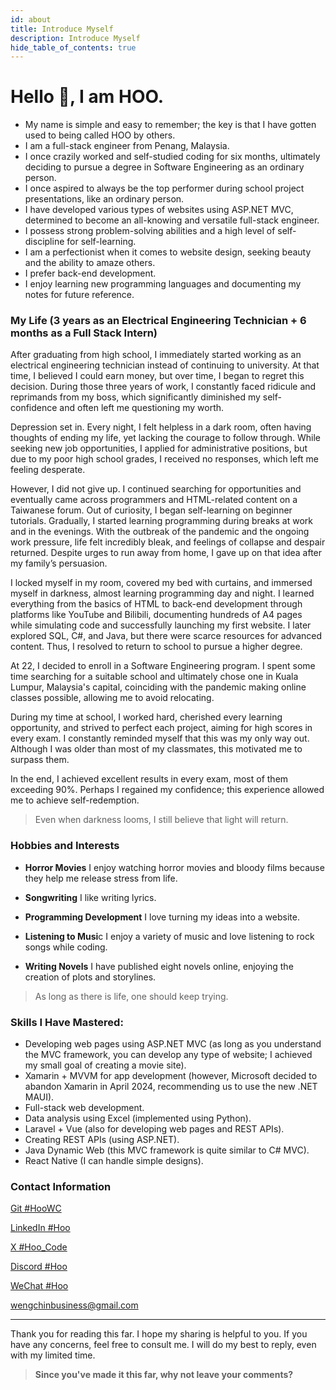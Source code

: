 ```yaml
---
id: about
title: Introduce Myself
description: Introduce Myself
hide_table_of_contents: true
---
```



# Hello 👋, I am HOO.

- My name is simple and easy to remember; the key is that I have gotten used to being called HOO by others.
- I am a full-stack engineer from Penang, Malaysia.
- I once crazily worked and self-studied coding for six months, ultimately deciding to pursue a degree in Software Engineering as an ordinary person.
- I once aspired to always be the top performer during school project presentations, like an ordinary person.
- I have developed various types of websites using ASP.NET MVC, determined to become an all-knowing and versatile full-stack engineer.
- I possess strong problem-solving abilities and a high level of self-discipline for self-learning.
- I am a perfectionist when it comes to website design, seeking beauty and the ability to amaze others.
- I prefer back-end development.
- I enjoy learning new programming languages and documenting my notes for future reference.



### My Life (3 years as an Electrical Engineering Technician + 6 months as a Full Stack Intern)

After graduating from high school, I immediately started working as an electrical engineering technician instead of continuing to university. At that time, I believed I could earn money, but over time, I began to regret this decision. During those three years of work, I constantly faced ridicule and reprimands from my boss, which significantly diminished my self-confidence and often left me questioning my worth.

Depression set in. Every night, I felt helpless in a dark room, often having thoughts of ending my life, yet lacking the courage to follow through. While seeking new job opportunities, I applied for administrative positions, but due to my poor high school grades, I received no responses, which left me feeling desperate.

However, I did not give up. I continued searching for opportunities and eventually came across programmers and HTML-related content on a Taiwanese forum. Out of curiosity, I began self-learning on beginner tutorials. Gradually, I started learning programming during breaks at work and in the evenings. With the outbreak of the pandemic and the ongoing work pressure, life felt incredibly bleak, and feelings of collapse and despair returned. Despite urges to run away from home, I gave up on that idea after my family’s persuasion.

I locked myself in my room, covered my bed with curtains, and immersed myself in darkness, almost learning programming day and night. I learned everything from the basics of HTML to back-end development through platforms like YouTube and Bilibili, documenting hundreds of A4 pages while simulating code and successfully launching my first website. I later explored SQL, C#, and Java, but there were scarce resources for advanced content. Thus, I resolved to return to school to pursue a higher degree.

At 22, I decided to enroll in a Software Engineering program. I spent some time searching for a suitable school and ultimately chose one in Kuala Lumpur, Malaysia's capital, coinciding with the pandemic making online classes possible, allowing me to avoid relocating.

During my time at school, I worked hard, cherished every learning opportunity, and strived to perfect each project, aiming for high scores in every exam. I constantly reminded myself that this was my only way out. Although I was older than most of my classmates, this motivated me to surpass them.

In the end, I achieved excellent results in every exam, most of them exceeding 90%. Perhaps I regained my confidence; this experience allowed me to achieve self-redemption.
> Even when darkness looms, I still believe that light will return.



### Hobbies and Interests

- **Horror Movies** I enjoy watching horror movies and bloody films because they help me release stress from life.

- **Songwriting** I like writing lyrics.

- **Programming Development** I love turning my ideas into a website.

- **Listening to Musi**c I enjoy a variety of music and love listening to rock songs while coding.

- **Writing Novels** I have published eight novels online, enjoying the creation of plots and storylines.


> As long as there is life, one should keep trying.



### Skills I Have Mastered:

- Developing web pages using ASP.NET MVC (as long as you understand the MVC framework, you can develop any type of website; I achieved my small goal of creating a movie site).
- Xamarin + MVVM for app development (however, Microsoft decided to abandon Xamarin in April 2024, recommending us to use the new .NET MAUI).
- Full-stack web development.
- Data analysis using Excel (implemented using Python).
- Laravel + Vue (also for developing web pages and REST APIs).
- Creating REST APIs (using ASP.NET).
- Java Dynamic Web (this MVC framework is quite similar to C# MVC).
- React Native (I can handle simple designs).

### Contact Information

<p style={{ display: 'flex', 'align-items': 'center', gap: '0.5rem' }}>
  <Icon icon="ri:github-line" width="20" heigth="20" />
  <a href={social.github.href} target="_blank">Git #HooWC</a>
</p>

<p style={{ display: 'flex', 'align-items': 'center', gap: '0.5rem' }}>
  <Icon icon="ri:linkedin-line" width="20" heigth="20" />
  <a href={social.linkedin.href} target="_blank">LinkedIn #Hoo</a>
</p>

<p style={{ display: 'flex', 'align-items': 'center', gap: '0.5rem' }}>
  <Icon icon="ri:twitter-x-line" width="20" heigth="20" />
  <a href={social.x.href} target="_blank">X #Hoo_Code</a>
</p>

<p style={{ display: 'flex', 'align-items': 'center', gap: '0.5rem' }}>
  <Icon icon="ri:discord-line" width="20" heigth="20" />
  <a href={social.discord.href} target="_blank">Discord #Hoo</a>
</p>

<p style={{ display: 'flex', 'align-items': 'center', gap: '0.5rem' }}>
  <Icon icon="ri:wechat-2-line" width="20" heigth="20" />
  <a href={social.wx.href} target="_blank">WeChat #Hoo</a>
</p>

<p style={{ display: 'flex', 'align-items': 'center', gap: '0.5rem' }}>
  <Icon icon="ri:mail-open-line" width="20" heigth="20" />
  <a href={social.email.href} target="_blank">wengchinbusiness@gmail.com</a>
</p>




---

Thank you for reading this far. I hope my sharing is helpful to you. If you have any concerns, feel free to consult me. I will do my best to reply, even with my limited time.

> **Since you've made it this far, why not leave your comments?**

<Comment />
